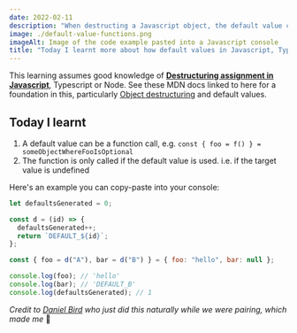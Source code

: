 ```yaml
---
date: 2022-02-11
description: "When destructing a Javascript object, the default value can be a function call and the function call is only called if the default value is used"
image: ./default-value-functions.png
imageAlt: Image of the code example pasted into a Javascript console
title: "Today I learnt more about how default values in Javascript, Typescript or Node can work"
---
```


This learning assumes good knowledge of [**Destructuring assignment in Javascript**](https://developer.mozilla.org/en-US/docs/Web/JavaScript/Reference/Operators/Destructuring_assignment), Typescript or Node. See these MDN docs linked to here for a foundation in this, particularly [Object destructuring](https://developer.mozilla.org/en-US/docs/Web/JavaScript/Reference/Operators/Destructuring_assignment#object_destructuring) and default values.

## Today I learnt

1. A default value can be a function call, e.g. `const { foo = f() } = someObjectWhereFooIsOptional`
1. The function is only called if the default value is used. i.e. if the target value is undefined

Here's an example you can copy-paste into your console:

```javascript
let defaultsGenerated = 0;

const d = (id) => {
  defaultsGenerated++;
  return `DEFAULT_${id}`;
};

const { foo = d("A"), bar = d("B") } = { foo: "hello", bar: null };

console.log(foo); // 'hello'
console.log(bar); // 'DEFAULT_B'
console.log(defaultsGenerated); // 1
```

_Credit to [Daniel Bird](https://github.com/Dan-Bird) who just did this naturally while we were pairing, which made me_ <Emoji label="thinking face">🤔</Emoji>
